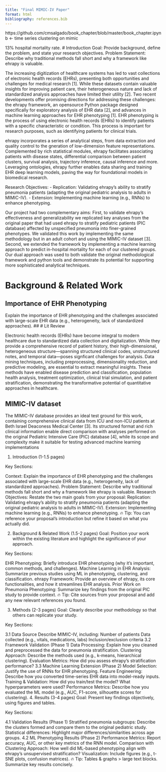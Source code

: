 ```yaml
---
title: "Final MIMIC-IV Paper"
format: html
bibliography: references.bib
---
```


https://github.com/cmsalgado/book_chapter/blob/master/book_chapter.ipynb <- time series clustering on mimic

13% hospital mortality rate.
# Introduction
Goal: Provide background, define the problem, and state your research objectives.
Problem Statement:  Describe why traditional methods fall short and why a framework like ehrapy is valuable.

The increasing digitization of healthcare systems has led to vast collections of electronic health records (EHRs), presenting both opportunities and challenges for medical research [1]. While these datasets contain valuable insights for improving patient care, their heterogeneous nature
and lack of standardized analysis approaches have limited their utility [2]. Two recent developments offer promising directions for addressing these challenges: the ehrapy framework, an opensource Python package designed specifically for exploratory analysis of EHR data [2], and advances in machine learning approaches for EHR phenotyping [1]. EHR phenotyping is the process of using electronic health records (EHRs) to identify patients
with a specific characteristic or condition. This process is important for research purposes, such as identifying patients for clinical trials.

ehrapy incorporates a series of analytical steps, from data extraction and quality control to the gneration of low-dimension feature representations. Complemented by rich statistical modules, ehrapy facilitates associating patients with disease states, differential comparison between patient clusters, survival analysis, trajectory inference, causal inference and more. Leveraging ontologies, ehrapy further enables data sharing and training EHR deep learning models, paving the way for foundational models in biomedical research. 

Research Objectives:
- Replication: Validating ehrapy’s ability to stratify pneumonia patients (adapting the original pediatric analysis to adults in MIMIC-IV).
- Extension: Implementing machine learning (e.g., RNNs) to enhance phenotyping.

Our project had two complementary aims: First, to validate ehrapy’s effectiveness and generalizability we replicated key analyses from the original paper that had used ehrapy to stratify pediatric patients (PIC database) affected by unspecified pneumonia into finer-grained phenotypes. We validated this work by implementing the same methodology but in an adult cohort and using the MIMIC-IV dataset [3]. Second, we extended the framework by implementing a machine learning approach to predict in-hospital mortality for each of our clustered groups.  Our dual approach was used to both validate the original methodological framework and python tools and demonstrate its potential for supporting more sophisticated analytical techniques.

# Background & Related Work
## Importance of EHR Phenotyping
Explain the importance of EHR phenotyping and the challenges associated with large-scale EHR data (e.g., heterogeneity, lack of standardized approaches).
## 
# Lit Review

Electronic health records (EHRs) have become integral to modern healthcare due to standardized data collection and digitalization. While they provide a comprehensive record of patient history, their high-dimensional, heterogeneous structure—spanning structured clinical codes, unstructured notes, and temporal data—poses signficant challenges for analysis. Data mining techniques, including preprocessing, dimensionality reduction, and predictive modeling, are essential to extract meaningful insights. These methods have enabled disease prediction and classification, population health analysis, treatment optimization, clinical trial simulation, and patient stratification, demonstrating the transformative potential of quantitative approaches in healthcare.

## MIMIC-IV dataset

The MIMIC-IV database provides an ideal test ground for this work, containing comprehensive clinical data from ICU and non-ICU patients at Beth Israel Deaconess Medical Center [3]. Its structured format and rich clinical information enable direct comparison with analyses performed on the original Pediatric Intensive Care (PIC) database [4], while its scope and complexity make it suitable for testing advanced machine learning implementations

1. Introduction (1-1.5 pages)


Key Sections:

Context: Explain the importance of EHR phenotyping and the challenges associated with large-scale EHR data (e.g., heterogeneity, lack of standardized approaches).
Problem Statement: Describe why traditional methods fall short and why a framework like ehrapy is valuable.
Research Objectives: Restate the two main goals from your proposal:
Replication: Validating ehrapy’s ability to stratify pneumonia patients (adapting the original pediatric analysis to adults in MIMIC-IV).
Extension: Implementing machine learning (e.g., RNNs) to enhance phenotyping.
🔥 Tip: You can reference your proposal’s introduction but refine it based on what you actually did.

2. Background & Related Work (1.5-2 pages)
Goal: Position your work within the existing literature and highlight the significance of your approach.

Key Sections:

EHR Phenotyping: Briefly introduce EHR phenotyping (why it’s important, common methods, and challenges).
Machine Learning in EHR Analysis: Summarize previous studies using ML in phenotyping, clustering, and classification.
ehrapy Framework: Provide an overview of ehrapy, its core functionalities, and how it streamlines EHR analysis.
Prior Work on Pneumonia Phenotyping: Summarize key findings from the original PIC study to provide context.
🔥 Tip: Cite sources from your proposal and add any new relevant references you found.

3. Methods (2-3 pages)
Goal: Clearly describe your methodology so that others can replicate your study.

Key Sections:

3.1 Data Source
Describe MIMIC-IV, including:
Number of patients
Data collected (e.g., vitals, medications, labs)
Inclusion/exclusion criteria
3.2 Framework Validation (Phase 1)
Data Processing: Explain how you cleaned and preprocessed the data for pneumonia stratification.
Clustering Approach: Describe the methods used (e.g., k-means, hierarchical clustering).
Evaluation Metrics: How did you assess ehrapy’s stratification performance?
3.3 Machine Learning Extension (Phase 2)
Model Selection: Justify the use of RNNs for EHR phenotyping.
Feature Engineering: Describe how you converted time-series EHR data into model-ready inputs.
Training & Validation: How did you train/test the model? What hyperparameters were used?
Performance Metrics: Describe how you evaluated the ML model (e.g., AUC, F1-score, silhouette scores for clustering).
4. Results (3-4 pages)
Goal: Present key findings objectively, using figures and tables.

Key Sections:

4.1 Validation Results (Phase 1)
Stratified pneumonia subgroups: Describe the clusters formed and compare them to the original pediatric study.
Statistical differences: Highlight major differences/similarities across age groups.
4.2 ML Phenotyping Results (Phase 2)
Performance Metrics: Report accuracy, AUC, or other key metrics of the RNN model.
Comparison with Clustering Approach: How well did ML-based phenotyping align with ehrapy’s unsupervised stratification?
Visualization: Include figures (e.g., t-SNE plots, confusion matrices).
🔥 Tip: Tables & graphs > large text blocks. Summarize key results concisely.




```python

```


```python

```